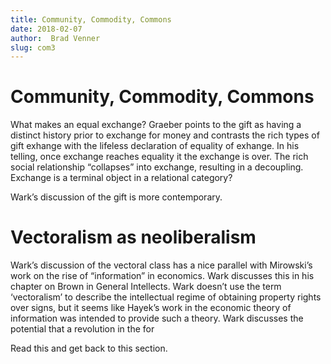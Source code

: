```yaml
---
title: Community, Commodity, Commons
date: 2018-02-07
author:  Brad Venner
slug: com3
---
```

# Community, Commodity, Commons

What makes an equal exchange?  Graeber points to the gift as having a distinct history prior to exchange for money and contrasts the rich types of gift exhange with the lifeless declaration of equality of exhange.  In his telling, once exchange reaches equality it the exchange is over.  The rich social relationship "collapses" into exchange, resulting in a decoupling.  Exchange is a terminal object in a relational category?

Wark's discussion of the gift is more contemporary.  

# Vectoralism as neoliberalism

Wark's discussion of the vectoral class has a nice parallel with Mirowski's work on the rise of "information" in economics.  Wark discusses this in his chapter on Brown in General Intellects.  Wark doesn't use the term 'vectoralism' to describe the intellectual regime of obtaining property rights over signs, but it seems like Hayek's work in the economic theory of information was intended to provide such a theory.  Wark discusses the potential that a revolution in the for  

Read this and get back to this section. 
